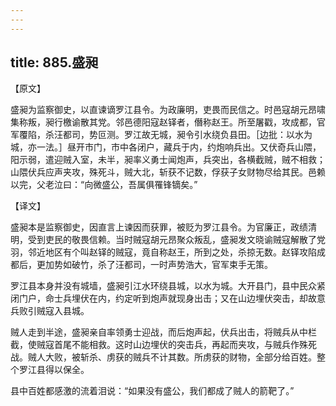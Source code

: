 ```yaml
---
---
---
```

title: 885.盛昶
---



【原文】

盛昶为监察御史，以直谏谪罗江县令。为政廉明，吏畏而民信之。时邑寇胡元昂啸集称叛，昶行檄谕散其党。邻邑德阳寇赵铎者，僭称赵王。所至屠戳，攻成都，官军覆陷，杀汪都司，势叵测。罗江故无城，昶令引水绕负县田。［边批：以水为城，亦一法。］昼开市门，市中各闭户，藏兵于内，约炮响兵出。又伏奇兵山隈，阳示弱，遣迎贼入室，未半，昶率义勇士闻炮声，兵突出，各横截贼，贼不相救；山隈伏兵应声夹攻，殊死斗，贼大北，斩获不记数，俘获子女财物尽给其民。邑赖以完，父老泣曰：“向微盛公，吾属俱罹锋镝矣。”

【译文】

盛昶本是监察御史，因直言上谏因而获罪，被贬为罗江县令。为官廉正，政绩清明，受到吏民的敬畏信赖。当时贼寇胡元昂聚众叛乱，盛昶发文晓谕贼寇解散了党羽，邻近地区有个叫赵铎的贼寇，竟自称赵王，所到之处，杀掠无数。赵铎攻陷成都后，更加势如破竹，杀了汪都司，一时声势浩大，官军束手无策。

罗江县本身并没有城墙，盛昶引江水环绕县城，以水为城。大开县门，县中民众紧闭门户，命士兵埋伏在内，约定听到炮声就现身出击；又在山边埋伏突击，却故意兵败引贼寇入县城。

贼人走到半途，盛昶亲自率领勇士迎战，而后炮声起，伏兵出击，将贼兵从中栏截，使贼寇首尾不能相救。这时山边埋伏的突击兵，再起而夹攻，与贼兵作殊死战。贼人大败，被斩杀、虏获的贼兵不计其数。所虏获的财物，全部分给百姓。整个罗江县得以保全。

县中百姓都感激的流着泪说：“如果没有盛公，我们都成了贼人的箭靶了。”